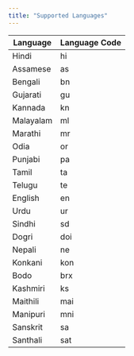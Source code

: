 ```yaml
---
title: "Supported Languages"
---
```

| Language   | Language Code |
|------------|---------------|
| Hindi      | hi            |
| Assamese   | as            |
| Bengali    | bn            |
| Gujarati   | gu            |
| Kannada    | kn            |
| Malayalam  | ml            |
| Marathi    | mr            |
| Odia       | or            |
| Punjabi    | pa            |
| Tamil      | ta            |
| Telugu     | te            |
| English    | en            |
| Urdu       | ur            |
| Sindhi     | sd            |
| Dogri      | doi           |
| Nepali     | ne            |
| Konkani    | kon           |
| Bodo       | brx           |
| Kashmiri   | ks            |
| Maithili   | mai           |
| Manipuri   | mni           |
| Sanskrit   | sa            |
| Santhali   | sat           |